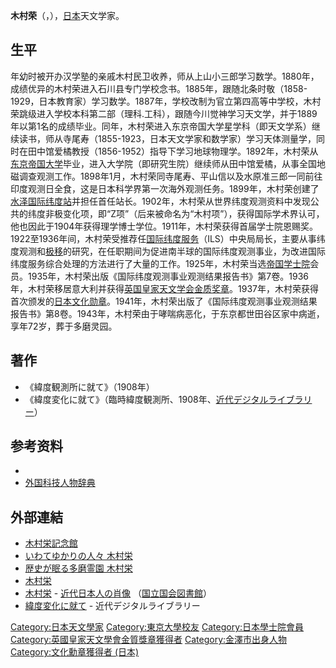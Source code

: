 {{Infobox person
| name = 木村荣
| image = Dr. Kimura Hisashi.jpg
| birth_date = {{birth date|1870|10|4|mf=y}}
| birth_place = {{JPN}}[[石川县|石川县]][[金泽市|金泽市]] 
| death_date = {{death date and age|1943|9|26|1870|10|4|mf=y}}
| death_place = {{JPN}}[[东京都|东京都]][[世田谷区|世田谷区]] 
| occupation = [[天文学家|天文学家]]
| salary =
| education= [[东京帝国大学|东京帝国大学]]
| spouse = 
| known_for = [[木村项|木村项]]的发现
| website =
| footnotes = 
}}
'''木村荣'''（{{jpn|j=木村 栄|hg=きむら ひさし|rm=Kimura Hisashi}}，{{bd|1870年|10月4日|1943年|9月26日}}），[[日本|日本]]天文学家。

== 生平 ==
年幼时被开办汉学塾的亲戚木村民卫收养，师从上山小三郎学习数学。1880年，成绩优异的木村荣进入石川县专门学校念书。1885年，跟随北条时敬（1858-1929，日本教育家）学习数学。1887年，学校改制为官立第四高等中学校，木村荣跳级进入学校本科第二部（理科.工科），跟随今川觉神学习天文学，并于1889年以第1名的成绩毕业。同年，木村荣进入东京帝国大学星学科（即天文学系）继续读书，师从寺尾寿（1855-1923，日本天文学家和数学家）学习天体测量学，同时在田中馆爱橘教授（1856-1952）指导下学习地球物理学。1892年，木村荣从[[东京帝国大学|东京帝国大学]]毕业，进入大学院（即研究生院）继续师从田中馆爱橘，从事全国地磁调查观测工作。1898年1月，木村荣同寺尾寿、平山信以及水原准三郎一同前往印度观测日全食，这是日本科学界第一次海外观测任务。1899年，木村荣创建了[[水泽国际纬度站|水泽国际纬度站]]并担任首任站长。1902年，木村荣从世界纬度观测资料中发现公共的纬度非极变化项，即“Z项”（后来被命名为“木村项”），获得国际学术界认可，他也因此于1904年获得理学博士学位。1911年，木村荣获得首届学士院恩赐奖。1922至1936年间，木村荣受推荐任[[国际纬度服务|国际纬度服务]]（ILS）中央局局长，主要从事纬度观测和[[极移|极移]]的研究，在任职期间为促进南半球的国际纬度观测事业，为改进国际纬度服务综合处理的方法进行了大量的工作。1925年，木村荣当选[[帝国学士院|帝国学士院]]会员。1935年，木村荣出版《国际纬度观测事业观测结果报告书》第7卷。1936年，木村荣移居意大利并获得[[英国皇家天文学会金质奖章|英国皇家天文学会金质奖章]]。1937年，木村荣获得首次颁发的[[日本文化勋章|日本文化勋章]]。1941年，木村荣出版了《国际纬度观测事业观测结果报告书》第8卷。1943年，木村荣由于哮喘病恶化，于东京都世田谷区家中病逝，享年72岁，葬于多磨灵园。

==著作==
* 《緯度観測所に就て》（1908年）
* 《緯度変化に就て》（臨時緯度観測所、1908年、[[近代デジタルライブラリー|近代デジタルライブラリー]]）

==参考资料==
*{{cite book zh |author=辞海编纂委员会 |title=《辞海》（1999年版） |format=M |edition=1 |location=上海 |publisher=上海辞书出版社 |date=2000 |pages= |id= ISBN 7-5326-0630-9}}
*[http://218.56.156.150:6600/newbooks/01121502.pdf 外国科技人物辞典]{{dead link|date=2018年3月 |bot=InternetArchiveBot |fix-attempted=yes }}

==外部連結==
* [https://web.archive.org/web/20101123034408/http://www.bunka.pref.iwate.jp/ciss/sisetu/detail/id/120 木村栄記念館]
* [http://www.bunka.pref.iwate.jp/rekishi/yukari/data/kimurahisasi.html いわてゆかりの人々 木村栄] {{Wayback|url=http://www.bunka.pref.iwate.jp/rekishi/yukari/data/kimurahisasi.html |date=20070902004732 }}
* [http://www6.plala.or.jp/guti/cemetery/PERSON/K/kimura_hi.html 歴史が眠る多磨霊園 木村栄] {{Wayback|url=http://www6.plala.or.jp/guti/cemetery/PERSON/K/kimura_hi.html |date=20090810230654 }}
* [http://gw.civic.ninohe.iwate.jp/100W/04/037/index.htm 木村栄] {{Wayback|url=http://gw.civic.ninohe.iwate.jp/100W/04/037/index.htm |date=20121231081001 }}
* [http://www.ndl.go.jp/portrait/datas/260.html 木村栄] {{Wayback|url=http://www.ndl.go.jp/portrait/datas/260.html |date=20121012122403 }} - [http://www.ndl.go.jp/portrait/index.html 近代日本人の肖像] {{Wayback|url=http://www.ndl.go.jp/portrait/index.html |date=20090125093551 }}（[[国立国会図書館|国立国会図書館]]）
* [https://web.archive.org/web/20090122141305/http://kindai.ndl.go.jp/BIBibDetail.php?tpl_wid=WBPL110 緯度変化に就て] - 近代デジタルライブラリー

{{英国皇家天文学会金质奖章获得者}}
{{Authority control}}
{{DEFAULTSORT:Kimura Hisashi}}
[[Category:日本天文學家|Category:日本天文學家]]
[[Category:東京大學校友|Category:東京大學校友]]
[[Category:日本學士院會員|Category:日本學士院會員]]
[[Category:英國皇家天文學會金質獎章獲得者|Category:英國皇家天文學會金質獎章獲得者]]
[[Category:金澤市出身人物|Category:金澤市出身人物]]
[[Category:文化勳章獲得者_(日本)|Category:文化勳章獲得者 (日本)]]